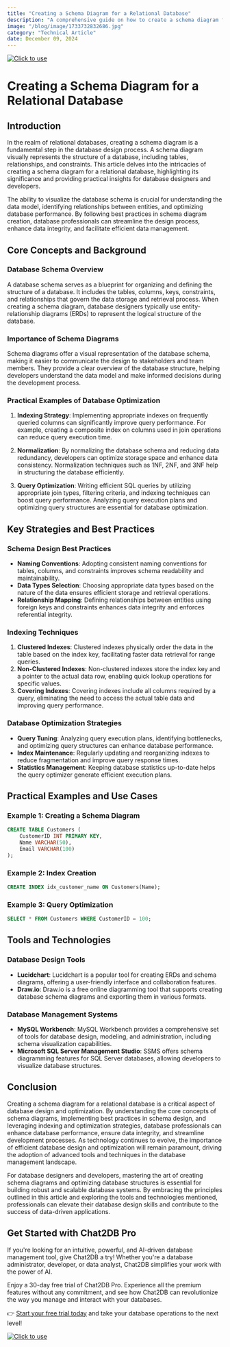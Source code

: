 ```yaml
---
title: "Creating a Schema Diagram for a Relational Database"
description: "A comprehensive guide on how to create a schema diagram for a relational database, exploring the importance and practical applications of schema diagrams in database design."
image: "/blog/image/1733732832686.jpg"
category: "Technical Article"
date: December 09, 2024
---
```

[![Click to use](/image/blog/bg/chat2db1.png)](https://app.chat2db.ai/)
# Creating a Schema Diagram for a Relational Database


<Authors date="December 09, 2024">
  <Author name="Jing" link="https://chat2db.ai" />
</Authors>

## Introduction

In the realm of relational databases, creating a schema diagram is a fundamental step in the database design process. A schema diagram visually represents the structure of a database, including tables, relationships, and constraints. This article delves into the intricacies of creating a schema diagram for a relational database, highlighting its significance and providing practical insights for database designers and developers.

The ability to visualize the database schema is crucial for understanding the data model, identifying relationships between entities, and optimizing database performance. By following best practices in schema diagram creation, database professionals can streamline the design process, enhance data integrity, and facilitate efficient data management.

## Core Concepts and Background

### Database Schema Overview

A database schema serves as a blueprint for organizing and defining the structure of a database. It includes the tables, columns, keys, constraints, and relationships that govern the data storage and retrieval process. When creating a schema diagram, database designers typically use entity-relationship diagrams (ERDs) to represent the logical structure of the database.

### Importance of Schema Diagrams

Schema diagrams offer a visual representation of the database schema, making it easier to communicate the design to stakeholders and team members. They provide a clear overview of the database structure, helping developers understand the data model and make informed decisions during the development process.

### Practical Examples of Database Optimization

1. **Indexing Strategy**: Implementing appropriate indexes on frequently queried columns can significantly improve query performance. For example, creating a composite index on columns used in join operations can reduce query execution time.

2. **Normalization**: By normalizing the database schema and reducing data redundancy, developers can optimize storage space and enhance data consistency. Normalization techniques such as 1NF, 2NF, and 3NF help in structuring the database efficiently.

3. **Query Optimization**: Writing efficient SQL queries by utilizing appropriate join types, filtering criteria, and indexing techniques can boost query performance. Analyzing query execution plans and optimizing query structures are essential for database optimization.

## Key Strategies and Best Practices

### Schema Design Best Practices

- **Naming Conventions**: Adopting consistent naming conventions for tables, columns, and constraints improves schema readability and maintainability.
- **Data Types Selection**: Choosing appropriate data types based on the nature of the data ensures efficient storage and retrieval operations.
- **Relationship Mapping**: Defining relationships between entities using foreign keys and constraints enhances data integrity and enforces referential integrity.

### Indexing Techniques

1. **Clustered Indexes**: Clustered indexes physically order the data in the table based on the index key, facilitating faster data retrieval for range queries.
2. **Non-Clustered Indexes**: Non-clustered indexes store the index key and a pointer to the actual data row, enabling quick lookup operations for specific values.
3. **Covering Indexes**: Covering indexes include all columns required by a query, eliminating the need to access the actual table data and improving query performance.

### Database Optimization Strategies

- **Query Tuning**: Analyzing query execution plans, identifying bottlenecks, and optimizing query structures can enhance database performance.
- **Index Maintenance**: Regularly updating and reorganizing indexes to reduce fragmentation and improve query response times.
- **Statistics Management**: Keeping database statistics up-to-date helps the query optimizer generate efficient execution plans.

## Practical Examples and Use Cases

### Example 1: Creating a Schema Diagram

```sql
CREATE TABLE Customers (
    CustomerID INT PRIMARY KEY,
    Name VARCHAR(50),
    Email VARCHAR(100)
);
```

### Example 2: Index Creation

```sql
CREATE INDEX idx_customer_name ON Customers(Name);
```

### Example 3: Query Optimization

```sql
SELECT * FROM Customers WHERE CustomerID = 100;
```

## Tools and Technologies

### Database Design Tools

- **Lucidchart**: Lucidchart is a popular tool for creating ERDs and schema diagrams, offering a user-friendly interface and collaboration features.
- **Draw.io**: Draw.io is a free online diagramming tool that supports creating database schema diagrams and exporting them in various formats.

### Database Management Systems

- **MySQL Workbench**: MySQL Workbench provides a comprehensive set of tools for database design, modeling, and administration, including schema visualization capabilities.
- **Microsoft SQL Server Management Studio**: SSMS offers schema diagramming features for SQL Server databases, allowing developers to visualize database structures.

## Conclusion

Creating a schema diagram for a relational database is a critical aspect of database design and optimization. By understanding the core concepts of schema diagrams, implementing best practices in schema design, and leveraging indexing and optimization strategies, database professionals can enhance database performance, ensure data integrity, and streamline development processes. As technology continues to evolve, the importance of efficient database design and optimization will remain paramount, driving the adoption of advanced tools and techniques in the database management landscape.

For database designers and developers, mastering the art of creating schema diagrams and optimizing database structures is essential for building robust and scalable database systems. By embracing the principles outlined in this article and exploring the tools and technologies mentioned, professionals can elevate their database design skills and contribute to the success of data-driven applications.

## Get Started with Chat2DB Pro

If you're looking for an intuitive, powerful, and AI-driven database management tool, give Chat2DB a try! Whether you're a database administrator, developer, or data analyst, Chat2DB simplifies your work with the power of AI.

Enjoy a 30-day free trial of Chat2DB Pro. Experience all the premium features without any commitment, and see how Chat2DB can revolutionize the way you manage and interact with your databases.

👉 [Start your free trial today](https://app.chat2db.ai/) and take your database operations to the next level!

[![Click to use](/image/blog/bg/chat2db.jpg)](https://app.chat2db.ai/)